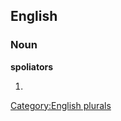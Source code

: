 
==English==

===Noun===
'''spoliators'''

# {{plural of|[[spoliator]]}}

[[Category:English plurals]]